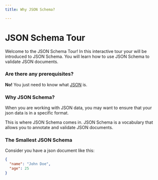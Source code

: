 ```yaml
---
title: Why JSON Schema?

---
```





# JSON Schema Tour
Welcome to the JSON Schema Tour! In this interactive tour your will be introduced to JSON Schema. You will learn how to use JSON Schema to validate JSON documents.


### Are there any prerequisites?
**No!** You just need to know what [JSON](https://www.mongodb.com/resources/languages/what-is-json) is.

### Why JSON Schema?
When you are working with JSON data, you may want to ensure that your json data is in a specific format. 

This is where JSON Schema comes in. JSON Schema is a vocabulary that allows you to annotate and validate JSON documents.

### The Smallest JSON Schema

Consider you have a json document like this:
```json
{
  "name": "John Doe",
  "age": 25
}
```
